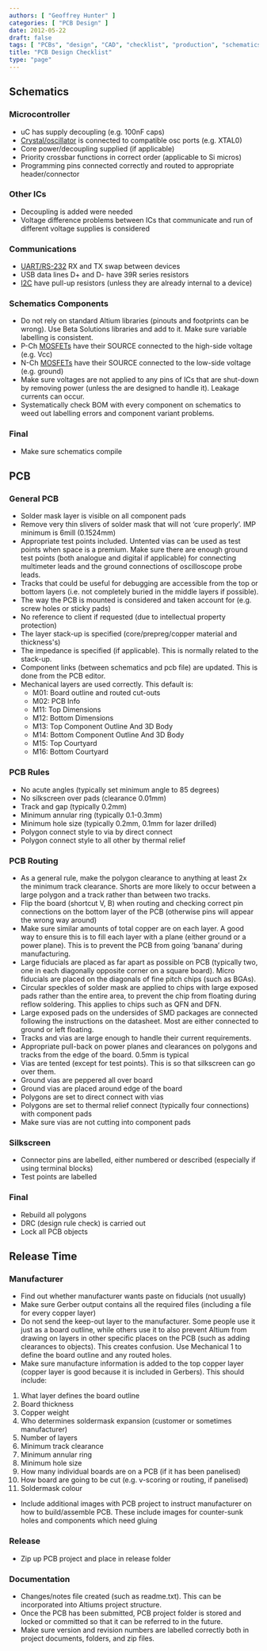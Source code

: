 ```yaml
---
authors: [ "Geoffrey Hunter" ]
categories: [ "PCB Design" ]
date: 2012-05-22
draft: false
tags: [ "PCBs", "design", "CAD", "checklist", "production", "schematics", "routings", "rules" ]
title: "PCB Design Checklist"
type: "page"
---
```



## Schematics

### Microcontroller

* uC has supply decoupling (e.g. 100nF caps)
* [Crystal/oscillator](/docs/electronics/components/crystals/index.mdx) is connected to compatible osc ports (e.g. XTAL0)
* Core power/decoupling supplied (if applicable)
* Priority crossbar functions in correct order (applicable to Si micros)
* Programming pins connected correctly and routed to appropriate header/connector

### Other ICs

* Decoupling is added were needed
* Voltage difference problems between ICs that communicate and run of different voltage supplies is considered

### Communications

* [UART/RS-232](/electronics/communication-protocols/uart-communication-protocol) RX and TX swap between devices
* USB data lines D+ and D- have 39R series resistors
* [I2C](/electronics/communication-protocols/i2c-communication-protocol/) have pull-up resistors (unless they are already internal to a device)

### Schematics Components

* Do not rely on standard Altium libraries (pinouts and footprints can be wrong). Use Beta Solutions libraries and add to it. Make sure variable labelling is consistent.
* P-Ch [MOSFETs](/electronics/components/transistors/mosfets/) have their SOURCE connected to the high-side voltage (e.g. Vcc)
* N-Ch [MOSFETs](/electronics/components/transistors/mosfets/) have their SOURCE connected to the low-side voltage (e.g. ground)
* Make sure voltages are not applied to any pins of ICs that are shut-down by removing power (unless the are designed to handle it). Leakage currents can occur.
* Systematically check BOM with every component on schematics to weed out labelling errors and component variant problems.

### Final

* Make sure schematics compile

## PCB

### General PCB

* Solder mask layer is visible on all component pads
* Remove very thin slivers of solder mask that will not ‘cure properly’. IMP minimum is 6mill (0.1524mm)
* Appropriate test points included. Untented vias can be used as test points when space is a premium. Make sure there are enough ground test points (both analogue and digital if applicable) for connecting multimeter leads and the ground connections of oscilloscope probe leads.
* Tracks that could be useful for debugging are accessible from the top or bottom layers (i.e. not completely buried in the middle layers if possible).
* The way the PCB is mounted is considered and taken account for (e.g. screw holes or sticky pads)
* No reference to client if requested (due to intellectual property protection)
* The layer stack-up is specified (core/prepreg/copper material and thickness's)
* The impedance is specified (if applicable). This is normally related to the stack-up.
* Component links (between schematics and pcb file) are updated. This is done from the PCB editor.
* Mechanical layers are used correctly. This default is:
    * M01: Board outline and routed cut-outs  
    * M02: PCB Info  
    * M11: Top Dimensions  
    * M12: Bottom Dimensions  
    * M13: Top Component Outline And 3D Body  
    * M14: Bottom Component Outline And 3D Body  
    * M15: Top Courtyard  
    * M16: Bottom Courtyard

### PCB Rules

* No acute angles (typically set minimum angle to 85 degrees)
* No silkscreen over pads (clearance 0.01mm)
* Track and gap (typically 0.2mm)
* Minimum annular ring (typically 0.1-0.3mm)
* Minimum hole size (typically 0.2mm, 0.1mm for lazer drilled)
* Polygon connect style to via by direct connect
* Polygon connect style to all other by thermal relief

### PCB Routing

* As a general rule, make the polygon clearance to anything at least 2x the minimum track clearance. Shorts are more likely to occur between a large polygon and a track rather than between two tracks.
* Flip the board (shortcut V, B) when routing and checking correct pin connections on the bottom layer of the PCB (otherwise pins will appear the wrong way around)
* Make sure similar amounts of total copper are on each layer. A good way to ensure this is to fill each layer with a plane (either ground or a power plane). This is to prevent the PCB from going ‘banana’ during manufacturing.
* Large fiducials are placed as far apart as possible on PCB (typically two, one in each diagonally opposite corner on a square board). Micro fiducials are placed on the diagonals of fine pitch chips (such as BGAs).
* Circular speckles of solder mask are applied to chips with large exposed pads rather than the entire area, to prevent the chip from floating during reflow soldering. This applies to chips such as QFN and DFN.
* Large exposed pads on the undersides of SMD packages are connected following the instructions on the datasheet. Most are either connected to ground or left floating.
* Tracks and vias are large enough to handle their current requirements.
* Appropriate pull-back on power planes and clearances on polygons and tracks from the edge of the board. 0.5mm is typical
* Vias are tented (except for test points). This is so that silkscreen can go over them.
* Ground vias are peppered all over board
* Ground vias are placed around edge of the board
* Polygons are set to direct connect with vias
* Polygons are set to thermal relief connect (typically four connections) with component pads
* Make sure vias are not cutting into component pads

### Silkscreen

* Connector pins are labelled, either numbered or described (especially if using terminal blocks)
* Test points are labelled

### Final

* Rebuild all polygons
* DRC (design rule check) is carried out
* Lock all PCB objects

## Release Time

### Manufacturer

* Find out whether manufacturer wants paste on fiducials (not usually)
* Make sure Gerber output contains all the required files (including a file for every copper layer)
* Do not send the keep-out layer to the manufacturer. Some people use it just as a board outline, while others use it to also prevent Altium from drawing on layers in other specific places on the PCB (such as adding clearances to objects). This creates confusion. Use Mechanical 1 to define the board outline and any routed holes.
* Make sure manufacture information is added to the top copper layer (copper layer is good because it is included in Gerbers). This should include:

1. What layer defines the board outline
2. Board thickness
3. Copper weight
4. Who determines soldermask expansion (customer or sometimes manufacturer)
5. Number of layers
6. Minimum track clearance
7. Minimum annular ring
8. Minimum hole size
9. How many individual boards are on a PCB (if it has been panelised)
10. How board are going to be cut (e.g. v-scoring or routing, if panelised)
11. Soldermask colour

* Include additional images with PCB project to instruct manufacturer on how to build/assemble PCB. These include images for counter-sunk holes and components which need gluing

### Release

* Zip up PCB project and place in release folder

### Documentation

* Changes/notes file created (such as readme.txt). This can be incorporated into Altiums project structure.
* Once the PCB has been submitted, PCB project folder is stored and locked or committed so that it can be referred to in the future.
* Make sure version and revision numbers are labelled correctly both in project documents, folders, and zip files.
